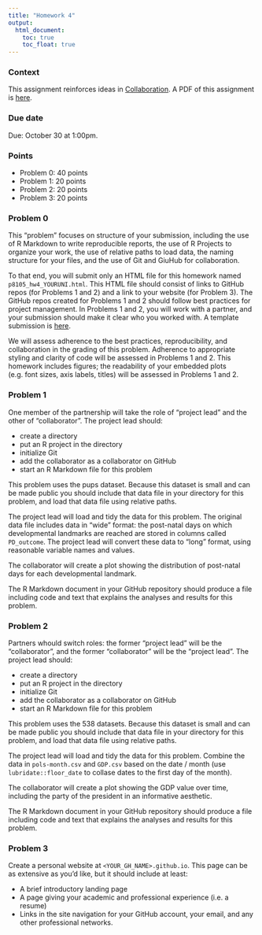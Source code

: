 ```yaml
---
title: "Homework 4"
output:
  html_document: 
    toc: true
    toc_float: true
---
```


### Context

This assignment reinforces ideas in [Collaboration](topic_collaboration.html). A PDF of this assignment is [here](homework_4.pdf).

### Due date

Due: October 30 at 1:00pm. 

### Points

* Problem 0: 40 points
* Problem 1: 20 points
* Problem 2: 20 points
* Problem 3: 20 points

### Problem 0

This "problem" focuses on structure of your submission, including the use of R Markdown to write reproducible reports, the use of R Projects to organize your work, the use of relative paths to load data, the naming structure for your files, and the use of Git and GiuHub for collaboration. 

To that end, you will submit only an HTML file for this homework named `p8105_hw4_YOURUNI.html`. This HTML file should consist of links to GitHub repos (for Problems 1 and 2) and a link to your website (for Problem 3). The GitHub repos created for Problems 1 and 2 should follow best practices for project management. In Problems 1 and 2, you will work with a partner, and your submission should make it clear who you worked with. A template submission is [here](resources/p8105_hw4_template.Rmd).

We will assess adherence to the best practices, reproducibility, and collaboration in the grading of this problem. Adherence to appropriate styling and clarity of code will be assessed in Problems 1 and 2. This homework includes figures; the readability of your embedded plots (e.g. font sizes, axis labels, titles) will be assessed in Problems 1 and 2. 

### Problem 1

One member of the partnership will take the role of "project lead" and the other of "collaborator". The project lead should:

* create a directory
* put an R project in the directory
* initialize Git
* add the collaborator as a collaborator on GitHub
* start an R Markdown file for this problem

This problem uses the pups dataset. Because this dataset is small and can be made public you should include that data file in your directory for this problem, and load that data file using relative paths.

The project lead will load and tidy the data for this problem. The original data file includes data in "wide" format: the post-natal days on which developmental landmarks are reached are stored in columns called `PD_outcome`. The project lead will convert these data to "long" format, using reasonable variable names and values.

The collaborator will create a plot showing the distribution of post-natal days for each developmental landmark. 

The R Markdown document in your GitHub repository should produce a file including code and text that explains the analyses and results for this problem.


### Problem 2

Partners whould switch roles: the former "project lead" will be the "collaborator", and the former "collaborator" will be the "project lead". The project lead should:

* create a directory
* put an R project in the directory
* initialize Git
* add the collaborator as a collaborator on GitHub
* start an R Markdown file for this problem

This problem uses the 538 datasets. Because this dataset is small and can be made public you should include that data file in your directory for this problem, and load that data file using relative paths.

The project lead will load and tidy the data for this problem. Combine the data in `pols-month.csv` and `GDP.csv` based on the date / month (use `lubridate::floor_date` to collase dates to the first day of the month).

The collaborator will create a plot showing the GDP value over time, including the party of the president in an informative aesthetic. 

The R Markdown document in your GitHub repository should produce a file including code and text that explains the analyses and results for this problem.


### Problem 3

Create a personal website at `<YOUR_GH_NAME>.github.io`. This page can be as extensive as you'd like, but it should include at least:

* A brief introductory landing page
* A page giving your academic and professional experience (i.e. a resume)
* Links in the site navigation for your GitHub account, your email, and any other professional networks. 


